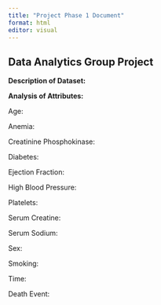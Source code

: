 ```yaml
---
title: "Project Phase 1 Document"
format: html
editor: visual
---
```


## Data Analytics Group Project

**Description of Dataset:**

**Analysis of Attributes:**

Age:

Anemia:

Creatinine Phosphokinase:

Diabetes:

Ejection Fraction:

High Blood Pressure:

Platelets:

Serum Creatine:

Serum Sodium:

Sex:

Smoking:

Time:

Death Event:
